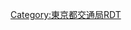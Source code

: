 {{Routemap|inline=<includeonly>yes</includeonly>|collapse=yes|title=荒川線|title-bg=#ee86a7|title-color=white|top=
數字是[[東京都電車|都電]]的系統編號
|map=
\STRq\STRq\STR+r~~ ~~[[常磐線]]
\\\STR~~ ~~[[東京地下鐵]]：{{rint|tokyo|h}} [[日比谷線]]
\tSTRq\tBHFq!~HUBa\KRZt~~ ~~[[三之輪站|三之輪]]
\uexSTRq\uexBHFq!~HUB\emKRZ~~ ~~←''21／21、31''→
\\uKBHFa!~HUBe\STR2~~0.0~~SA 01 '''[[三之輪橋停留場|三之輪橋]]'''
\uBHF~~0.3~~SA 02 '''[[荒川一中前停留場|荒川一中前]]'''
\uBHF~~0.6~~SA 03 '''[[荒川區役所前停留場|荒川區役所前]]'''
\uBHF~~1.0~~SA 04 '''[[荒川二丁目停留場|荒川二丁目]]'''
\uBHF~~1.4~~SA 05 '''[[荒川七丁目停留場|荒川七丁目]]'''
\uSTR~~ ~~[[京成電鐵|京成]]：{{rint|tokyo|ks}} [[京成本線|本線]]
\STRq\umKRZu\BHFq!~HUBa~~ ~~[[町屋站|町屋]]
\\uBHF!~HUBaq\!~HUBtr~~1.8~~SA 06 '''[[町屋站|町屋站前]]'''
\tSTRq\umKRZt\tBHFq!~HUBe~~ ~~東京地下鐵：{{rint|tokyo|c}} [[千代田線]]
\uBHF~~2.2~~SA 07 '''[[町屋二丁目停留場|町屋二丁目]]'''
\uBHF~~2.5~~SA 08 '''[[東尾久三丁目停留場|東尾久三丁目]]'''
\uSTR~~ ~~[[日暮里-舍人線]]
\uSTRq\uKRZu\uBHFq!~HUBa~~ ~~[[熊野前站|熊野前]]
\\uBHF!~HUBaq\!~HUBrf~~3.1~~SA 09 '''[[熊野前站|熊野前]]'''
\uBHF~~3.5~~SA 10 '''[[宮之前停留場|宮之前]]'''
\uBHF~~3.8~~SA 11 '''[[小台停留場|小台]]'''
\uBHF~~4.1~~SA 12 '''[[荒川遊園地前停留場|荒川遊園地前]]'''
\uBHF~~4.6~~SA 13 '''[[荒川車庫前停留場|荒川車庫前]]'''
uKDSTaq\uABZgr+r~~ ~~{{link-ja|荒川電車營業所|荒川電車営業所}}
\uBHF~~5.0~~SA 14 '''[[梶原停留場|梶原]]'''
\uBHF~~5.5~~SA 15 '''[[榮町停留場 (東京都)|榮町]]'''
\\\uSTR\hSTR+l\hSTRq~~ ~~[[東日本旅客鐵道|JR東]]：[[東北新幹線]]
\\\uSTR\hSTR\STR+l~~ ~~JR東：[[京濱東北線]]
\\\uSTR\hSTR\STR~~ ~~[[王子站|王子]]
\\!~HUBrg\uBHF!~HUBq\hSTR!~HUBq\BHF!~HUBeq~~6.0~~SA 16 '''[[王子站|王子站前]]'''
\\tBHFq!~HUBe\umKRZt\hKRZt\KRZt~~ ~~東京地下鐵：{{rint|tokyo|n}} [[南北線 (東京地下鐵)|南北線]]
\\uexSTRq\ueABZgr\hSTR\STR~~ ~~←''27（赤羽線）''
\\hSTRq\umKRZh\hSTRr\STR
\\STRq\umKRZu\STRq\STRr
\uBHF~~6.5~~SA 17 '''[[飛鳥山停留場|飛鳥山]]'''
\\ueABZgl\uexSTRq~~ ~~''19''→
\uBHF~~6.9~~SA 18 '''[[瀧野川一丁目停留場|瀧野川一丁目]]'''
\uBHF~~7.3~~SA 19 '''[[西原四丁目停留場|西原四丁目]]'''
\uSTR~~ ~~{{rint|tokyo|i}} [[三田線 (都營地下鐵)|三田線]]
\tBHFq!~HUBa\umKRZt\tSTRq~~ ~~[[西巢鴨站|西巢鴨]]
\uexSTRq!~HUBlf\uTBHFx!~HUBeq\uexSTRq~~7.7~~SA 20 '''[[新庚申塚停留場|新庚申塚]]'''
\uSTR~~ ~~←''18・41''→
\uBHF~~7.9~~SA 21 '''[[庚申塚停留場|庚申塚]]'''
\uBHF~~8.4~~SA 22 '''[[巢鴨新田停留場|巢鴨新田]]'''
\uSTR~~ ~~JR東：[[山手線]]
\BHFq!~HUBa\umKRZu\STRq~~ ~~[[大塚站 (東京都)|大塚]]
\!~HUBlf\uBHF!~HUBq\uexKBHFaq!~HUBeq~~8.9~~SA 23 '''[[大塚站 (東京都)|大塚站前]]'''
\uSTR~~ ~~''16''→
\uBHF~~9.4~~SA 24 '''[[向原停留場|向原]]'''
\uSTR~~ ~~東京地下鐵：{{rint|tokyo|y}} [[有樂町線]]
\tBHFq!~HUBa\umKRZt\tSTRq~~ ~~[[東池袋站|東池袋]]
\uexSTRq!~HUBlf\uTBHFx!~HUBeq\uexSTRq~~10.0~~SA 25 '''[[東池袋四丁目停留場|東池袋四丁目]]'''
\uSTR~~ ~~←''17''→
\uBHF~~10.2~~SA 26 '''[[都電雜司谷停留場|都電雜司谷]]'''
tSTR+r\uSTR~~ ~~東京地下鐵：{{rint|tokyo|f}} [[副都心線]]
tBHF!~HUBaq\uBHF!~HUBeq~~10.7~~SA 27 '''[[鬼子母神前停留場|鬼子母神前]]'''
tSTR\uSTR~~ ~~[[雜司谷站|雜司谷]]
tSTRr\uSTR
\uBHF~~11.2~~SA 28 '''[[學習院下停留場|學習院下]]'''
\uhKRZWae~~ ~~[[神田川 (東京都)|神田川]]
uexSTRq\ueABZg+r~~ ~~←''15''
\uBHF~~11.7~~SA 29 '''[[面影橋停留場|面影橋]]'''
\uKBHFxe~~12.2~~SA 30 '''[[早稻田停留場|早稻田]]'''
\uexSTR~~ ~~↓''15・39''
|bottom={{navbar|荒川線RDT}}
}}<noinclude>{{rdt intro|[[荒川線|東京都電車荒川線]]}}
[[Category:東京都交通局RDT]]
[[Category:荒川線| ]]
</noinclude>